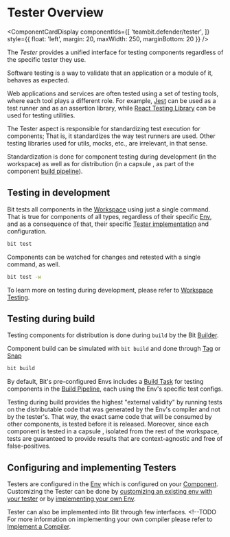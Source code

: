 
# Tester Overview

<ComponentCardDisplay componentIds={[
  'teambit.defender/tester',
]} style={{ float: 'left', margin: 20, maxWidth: 250, marginBottom: 20 }} />

The *Tester* provides a unified interface for testing components regardless of the specific tester they use.

Software testing is a way to validate that an application or a module of it, behaves as expected.

Web applications and services are often tested using a set of testing tools, where each tool plays a different role. For example, [Jest](https://jestjs.io/) can be used as a test runner and as an assertion library, while [React Testing Library](https://testing-library.com/) can be used for testing utilities.

The Tester aspect is responsible for standardizing test execution for components; That is, it standardizes the way test runners are used. Other testing libraries used for utils, mocks, etc., are irrelevant, in that sense.

Standardization is done for component testing during development (in the workspace) as well as for distribution (in a capsule <!--TODO [capsule](#) -->, as part of the component [build pipeline](/builder/build-pipelines)).

## Testing in development

Bit tests all components in the [Workspace](/workspace/overview) using just a single command. That is true for components of all types, regardless of their specific [Env](/envs/overview), and as a consequence of that, their specific [Tester implementation](/tester/overview) and configuration.

```bash
bit test
```

Components can be watched for changes and retested with a single command, as well.

```bash
bit test -w
```

To learn more on testing during development, please refer to [Workspace Testing](/tester/workspace-testing).

## Testing during build

Testing components for distribution is done during `build` by the Bit [Builder](/builder/overview).

Component build can be simulated with `bit build` and done through [Tag](/components/tags) or [Snap](/components/snaps)

```bash
bit build
```

By default, Bit's pre-configured Envs includes a [Build Task](/builder/overview#build-task) for testing components in the [Build Pipeline](/builder/build-pipelines), each using the Env's specific test configs.

Testing during build provides the highest "external validity" by running tests on the distributable code that was generated by the Env's compiler and not by the tester's.
That way, the exact same code that will be consumed by other components, is tested before it is released. Moreover, since each component is tested in a capsule <!--TODO [capsule](#) -->, isolated from the rest of the workspace, tests are guaranteed to provide results that are context-agnostic and free of false-positives.

<!--TODO To learn more on testing during build, please refer to [Testing During Build](#). -->

## Configuring and implementing Testers

Testers are configured in the [Env](/envs/overview) which is configured on your [Component](/components/overview). Customizing the Tester can be done by [customizing an existing env with your tester](/envs/services/testing) or by [implementing your own Env](/envs/customizing-env).

Tester can also be implemented into Bit through few interfaces. <!--TODO  For more information on implementing your own compiler please refer to [Implement a Compiler](/).